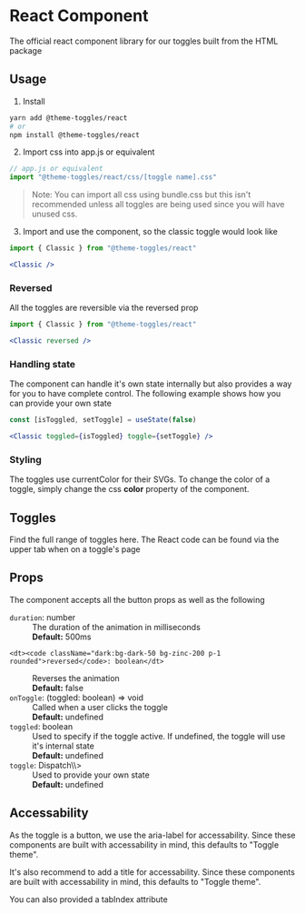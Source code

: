 

# React Component
The official react component library for our toggles built from the HTML package

## Usage
1. Install
```bash
yarn add @theme-toggles/react
# or
npm install @theme-toggles/react
```
2. Import css into app.js or equivalent
```jsx
// app.js or equivalent
import "@theme-toggles/react/css/[toggle name].css"
```
> Note: You can import all css using bundle.css but this isn't recommended unless all toggles are being used since you will have unused css. 

3. Import and use the component, so the classic toggle would look like
```jsx
import { Classic } from "@theme-toggles/react"

<Classic />
```
### Reversed
All the toggles are reversible via the reversed prop
```jsx
import { Classic } from "@theme-toggles/react"

<Classic reversed />
```


### Handling state
The component can handle it's own state internally but also provides a way for you to have complete control.
The following example shows how you can provide your own state
 ```jsx
const [isToggled, setToggle] = useState(false)

<Classic toggled={isToggled} toggle={setToggle} />
```

### Styling
The toggles use currentColor for their SVGs. To change the color of a toggle, simply change the css <b>color</b> property of the component.

## Toggles
Find the full range of toggles <Link href="/"><a className="text-blue-500">here</a></Link>. The React code can be found via the upper tab when on a toggle's page

## Props
The component accepts all the button props as well as the following

<dl className="dark:text-gray-50 text-gray-900">

  <dt><code className="dark:bg-dark-50 bg-zinc-200 p-1 rounded">duration</code>: number</dt>
  <dd>The duration of the animation in milliseconds</dd>
  <dd>
    <b>Default:</b> 500ms
  </dd>

    <dt><code className="dark:bg-dark-50 bg-zinc-200 p-1 rounded">reversed</code>: boolean</dt>
  <dd>Reverses the animation</dd>
  <dd>
    <b>Default:</b> false
  </dd>

  <dt><code className="dark:bg-dark-50 bg-zinc-200 p-1 rounded">onToggle</code>: (toggled: boolean) => void</dt>
  <dd>Called when a user clicks the toggle</dd>
  <dd>
    <b>Default:</b> undefined
  </dd>

  <dt><code className="dark:bg-dark-50 bg-zinc-200 p-1 rounded">toggled</code>: boolean</dt>
  <dd>Used to specify if the toggle active. If undefined, the toggle will use it's internal state</dd>
  <dd>
    <b>Default:</b> undefined
  </dd>
  <dt><code className="dark:bg-dark-50 bg-zinc-200 p-1 rounded">toggle</code>: Dispatch\<SetStateAction\<boolean\>\></dt>
  <dd>Used to provide your own state</dd>
  <dd>
    <b>Default:</b> undefined
  </dd>
</dl>

## Accessability 

As the toggle is a button, we use the <span className="dark:bg-dark-50 bg-zinc-200 p-1 rounded">aria-label</span> for accessability. Since these components are built with accessability in mind, this defaults to "Toggle theme".

It's also recommend to add a <span className="dark:bg-dark-50 bg-zinc-200 p-1 rounded">title</span> for accessability. Since these components are built with accessability in mind, this defaults to "Toggle theme".

You can also provided a <span className="dark:bg-dark-50 bg-zinc-200 p-1 rounded">tabIndex</span> attribute

